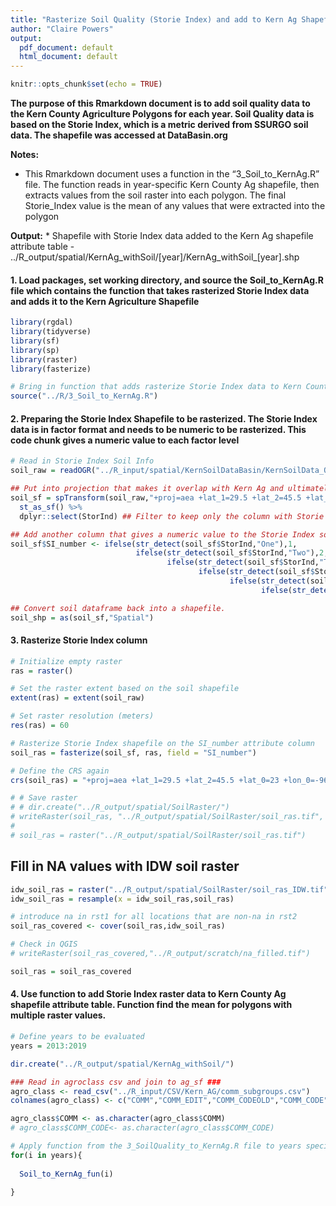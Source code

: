 ```yaml
---
title: "Rasterize Soil Quality (Storie Index) and add to Kern Ag Shapefile, and add agroclasses"
author: "Claire Powers"
output:
  pdf_document: default
  html_document: default
---
```


```r
knitr::opts_chunk$set(echo = TRUE)
```

**The purpose of this Rmarkdown document is to add soil quality data to the Kern County Agriculture Polygons for each year. Soil Quality data is based on the Storie Index, which is a metric derived from SSURGO soil data. The shapefile was accessed at DataBasin.org**

**Notes:**   

  * This Rmarkdown document uses a function in the "3_Soil_to_KernAg.R" file. The function reads in year-specific Kern County Ag shapefile, then extracts values from the soil raster into each polygon. The final Storie_Index value is the mean of any values that were extracted into the polygon

**Output:**
* Shapefile with Storie Index data added to the Kern Ag shapefile attribute table
     - ../R_output/spatial/KernAg_withSoil/[year]/KernAg_withSoil_[year].shp

#### 1. Load packages, set working directory, and source the Soil_to_KernAg.R file which contains the function that takes rasterized Storie Index data and adds it to the Kern Agriculture Shapefile
```r

library(rgdal) 
library(tidyverse) 
library(sf) 
library(sp) 
library(raster) 
library(fasterize)

# Bring in function that adds rasterize Storie Index data to Kern Country Agriculture attribute table 
source("../R/3_Soil_to_KernAg.R")
```

#### 2. Preparing the Storie Index Shapefile to be rasterized. The Storie Index data is in factor format and needs to be numeric to be rasterized. This code chunk gives a numeric value to each factor level
```r
# Read in Storie Index Soil Info
soil_raw = readOGR("../R_input/spatial/KernSoilDataBasin/KernSoilData_QGISreproj.shp")

## Put into projection that makes it overlap with Kern Ag and ultimately all over spatial data
soil_sf = spTransform(soil_raw,"+proj=aea +lat_1=29.5 +lat_2=45.5 +lat_0=23 +lon_0=-96 +x_0=0 +y_0=0 +ellps=GRS80 +towgs84=0,0,0,0,0,0,0 +units=m +no_defs") %>%
  st_as_sf() %>%
  dplyr::select(StorInd) ## Filter to keep only the column with Storie Index information and geometry (Geometry stays by default unless the dataframe is switched to a basic DF and geometries are removed)

## Add another column that gives a numeric value to the Storie Index soil rating. NA values given to values that were assigned 'NA' or 'Not appropriate for SI rating' in the original shapefile
soil_sf$SI_number <- ifelse(str_detect(soil_sf$StorInd,"One"),1,
                            ifelse(str_detect(soil_sf$StorInd,"Two"),2,
                                   ifelse(str_detect(soil_sf$StorInd,"Three"),3,
                                          ifelse(str_detect(soil_sf$StorInd,"Four"),4,
                                                 ifelse(str_detect(soil_sf$StorInd,"Five"),5,
                                                        ifelse(str_detect(soil_sf$StorInd,"Six"),6,NA))))))

## Convert soil dataframe back into a shapefile.
soil_shp = as(soil_sf,"Spatial")
```

#### 3. Rasterize Storie Index column
```r
# Initialize empty raster
ras = raster()

# Set the raster extent based on the soil shapefile
extent(ras) = extent(soil_raw)

# Set raster resolution (meters)
res(ras) = 60

# Rasterize Storie Index shapefile on the SI_number attribute column
soil_ras = fasterize(soil_sf, ras, field = "SI_number")

# Define the CRS again
crs(soil_ras) = "+proj=aea +lat_1=29.5 +lat_2=45.5 +lat_0=23 +lon_0=-96 +x_0=0 +y_0=0 +ellps=GRS80 +towgs84=0,0,0,0,0,0,0 +units=m +no_defs"

# # Save raster
# # dir.create("../R_output/spatial/SoilRaster/")
# writeRaster(soil_ras, "../R_output/spatial/SoilRaster/soil_ras.tif", overwrite = T)
# 
# soil_ras = raster("../R_output/spatial/SoilRaster/soil_ras.tif")
```

## Fill in NA values with IDW soil raster
```r

idw_soil_ras = raster("../R_output/spatial/SoilRaster/soil_ras_IDW.tif")
idw_soil_ras = resample(x = idw_soil_ras,soil_ras)

# introduce na in rst1 for all locations that are non-na in rst2
soil_ras_covered <- cover(soil_ras,idw_soil_ras)

# Check in QGIS
# writeRaster(soil_ras_covered,"../R_output/scratch/na_filled.tif")

soil_ras = soil_ras_covered
```


#### 4. Use function to add Storie Index raster data to Kern County Ag shapefile attribute table. Function find the mean for polygons with multiple raster values. 
```r
# Define years to be evaluated
years = 2013:2019

dir.create("../R_output/spatial/KernAg_withSoil/")

### Read in agroclass csv and join to ag_sf ###
agro_class <- read_csv("../R_input/CSV/Kern_AG/comm_subgroups.csv")
colnames(agro_class) <- c("COMM","COMM_EDIT","COMM_CODEOLD","COMM_CODE","GENUS","AGROCLASS","FAMILY")

agro_class$COMM <- as.character(agro_class$COMM)
# agro_class$COMM_CODE<- as.character(agro_class$COMM_CODE)

# Apply function from the 3_SoilQuality_to_KernAg.R file to years specified. See notes in function for more details 
for(i in years){
  
  Soil_to_KernAg_fun(i)
  
}

```



